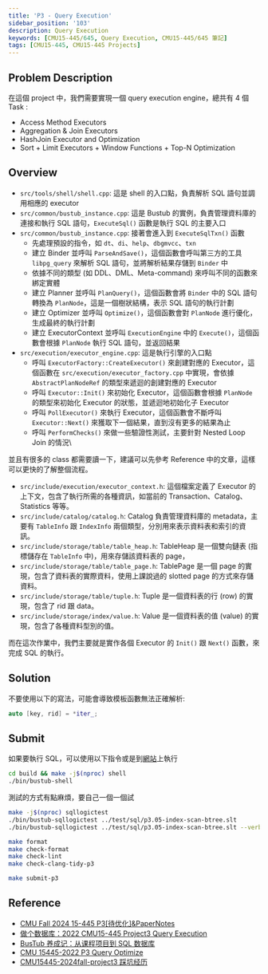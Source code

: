 ```yaml
---
title: 'P3 - Query Execution'
sidebar_position: '103'
description: Query Execution
keywords: [CMU15-445/645, Query Execution, CMU15-445/645 筆記]
tags: [CMU15-445, CMU15-445 Projects]
---
```


<head>
  <title>CMU 15-445 2024Fall P3 Query Execution</title>
</head>

## Problem Description

在這個 project 中，我們需要實現一個 query execution engine，總共有 4 個 Task :

- Access Method Executors
- Aggregation & Join Executors
- HashJoin Executor and Optimization
- Sort + Limit Executors + Window Functions + Top-N Optimization

## Overview

- `src/tools/shell/shell.cpp`: 這是 shell 的入口點，負責解析 SQL 語句並調用相應的 executor
- `src/common/bustub_instance.cpp`: 這是 Bustub 的實例，負責管理資料庫的連接和執行 SQL 語句，`ExecuteSql()` 函數是執行 SQL 的主要入口
- `src/common/bustub_instance.cpp`: 接著會進入到 `ExecuteSqlTxn()` 函數
  - 先處理預設的指令，如 `dt`、`di`、`help`、`dbgmvcc`、`txn`
  - 建立 Binder 並呼叫 `ParseAndSave()`，這個函數會呼叫第三方的工具 `libpg_query` 來解析 SQL 語句，並將解析結果存儲到 `Binder` 中
  - 依據不同的類型 (如 DDL、DML、Meta-command) 來呼叫不同的函數來綁定實體
  - 建立 Planner 並呼叫 `PlanQuery()`，這個函數會將 `Binder` 中的 SQL 語句轉換為 `PlanNode`，這是一個樹狀結構，表示 SQL 語句的執行計劃
  - 建立 Optimizer 並呼叫 `Optimize()`，這個函數會對 `PlanNode` 進行優化，生成最終的執行計劃
  - 建立 ExecutorContext 並呼叫 `ExecutionEngine` 中的 `Execute()`，這個函數會根據 `PlanNode` 執行 SQL 語句，並返回結果
- `src/execution/executor_engine.cpp`: 這是執行引擎的入口點
  - 呼叫 `ExecutorFactory::CreateExecutor()` 來創建對應的 Executor，這個函數在 `src/execution/executor_factory.cpp` 中實現，會依據 `AbstractPlanNodeRef` 的類型來遞迴的創建對應的 Executor
  - 呼叫 `Executor::Init()` 來初始化 Executor，這個函數會根據 `PlanNode` 的類型來初始化 Executor 的狀態，並遞迴地初始化子 Executor
  - 呼叫 `PollExecutor()` 來執行 Executor，這個函數會不斷呼叫 `Executor::Next()` 來獲取下一個結果，直到沒有更多的結果為止
  - 呼叫 `PerformChecks()` 來做一些驗證性測試，主要針對 Nested Loop Join 的情況\

並且有很多的 class 都需要讀一下，建議可以先參考 Reference 中的文章，這樣可以更快的了解整個流程。

- `src/include/execution/executor_context.h`: 這個檔案定義了 Executor 的上下文，包含了執行所需的各種資訊，如當前的 Transaction、Catalog、Statistics 等等。
- `src/include/catalog/catalog.h`: Catalog 負責管理資料庫的 metadata，主要有 `TableInfo` 跟 `IndexInfo` 兩個類型，分別用來表示資料表和索引的資訊。
- `src/include/storage/table/table_heap.h`: TableHeap 是一個雙向鏈表 (指標儲存在 `TableInfo` 中)，用來存儲該資料表的 page，
- `src/include/storage/table/table_page.h`: TablePage 是一個 page 的實現，包含了資料表的實際資料，使用上課說過的 slotted page 的方式來存儲資料。
- `src/include/storage/table/tuple.h`: Tuple 是一個資料表的行 (row) 的實現，包含了 rid 跟 data。
- `src/include/storage/index/value.h`: Value 是一個資料表的值 (value) 的實現，包含了各種資料型別的值。

而在這次作業中，我們主要就是實作各個 Executor 的 `Init()` 跟 `Next()` 函數，來完成 SQL 的執行。

## Solution

不要使用以下的寫法，可能會導致模板函數無法正確解析:

```cpp
auto [key, rid] = *iter_;
```

## Submit

如果要執行 SQL，可以使用以下指令或是到[網站](https://15445.courses.cs.cmu.edu/fall2024/bustub/)上執行

```bash
cd build && make -j$(nproc) shell
./bin/bustub-shell
```

測試的方式有點麻煩，要自己一個一個試

```bash
make -j$(nproc) sqllogictest
./bin/bustub-sqllogictest ../test/sql/p3.05-index-scan-btree.slt
./bin/bustub-sqllogictest ../test/sql/p3.05-index-scan-btree.slt --verbose
```

```bash
make format
make check-format
make check-lint
make check-clang-tidy-p3
```

```bash
make submit-p3
```

## Reference

- [CMU Fall 2024 15-445 P3[待优化]&PaperNotes](https://zhuanlan.zhihu.com/p/5843407385)
- [做个数据库：2022 CMU15-445 Project3 Query Execution](https://zhuanlan.zhihu.com/p/587566135)
- [BusTub 养成记：从课程项目到 SQL 数据库](https://zhuanlan.zhihu.com/p/570917775)
- [CMU 15445-2022 P3 Query Optimize](https://zhuanlan.zhihu.com/p/593909820)
- [CMU15445-2024fall-project3 踩坑经历](https://juejin.cn/post/7527199538878939146)
